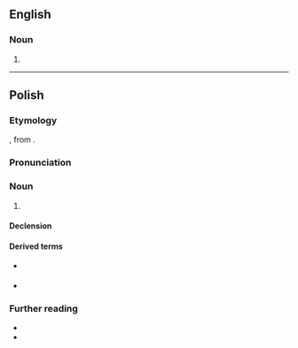 ==English==

===Noun===
{{head|en|misspelling}}

# {{misspelling of|en|spasm}}

----

==Polish==
{{wp|lang=pl}}

===Etymology===
{{bor+|pl|la|spasmus}}, from {{der|pl|grc|σπασμός}}.

===Pronunciation===
{{pl-p}}

===Noun===
{{pl-noun|m-in}}

# {{lb|pl|symptom}} {{l|en|spasm}}
#: {{syn|pl|kurcz}}

====Declension====
{{pl-decl-noun-m-in}}

====Derived terms====
* {{q|adjective}} {{l|pl|spazmatyczny}}
* {{q|adverb}} {{l|pl|spazmatycznie}}

===Further reading===
* {{R:pl:WSJP}}
* {{R:pl:PWN}}
